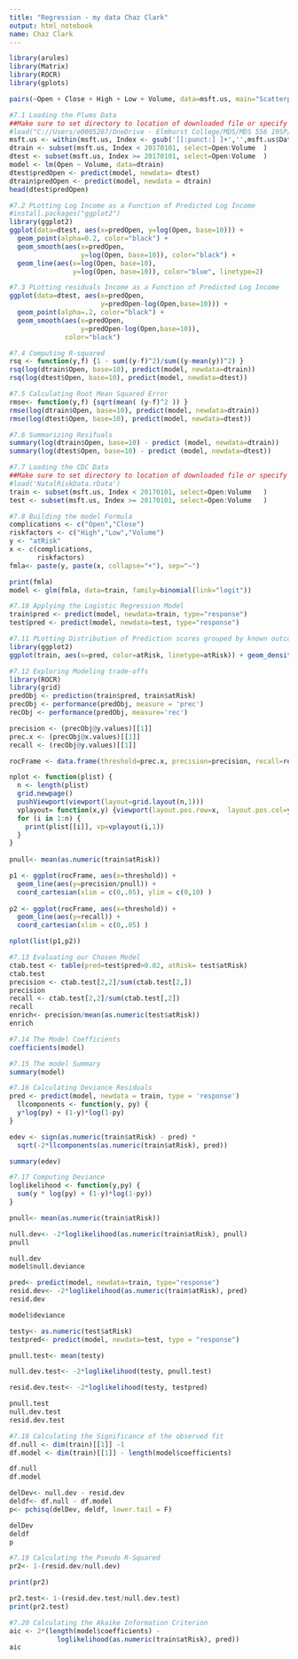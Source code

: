 ```yaml
---
title: "Regression - my data Chaz Clark"
output: html_notebook
name: Chaz Clark
---
```

```r
library(arules)
library(Matrix)
library(ROCR)
library(gplots)
```

```r
pairs(~Open + Close + High + Low + Volume, data=msft.us, main="Scatterplot Matrix")
```


```r
#7.1 Loading the Plums Data
##Make sure to set directory to location of downloaded file or specify path in load call
#load("C://Users/e0005267/OneDrive - Elmhurst College/MDS/MDS 556 19SP/psub.RData")
msft.us <- within(msft.us, Index <- gsub('[[:punct:] ]+','',msft.us$Date))
dtrain <- subset(msft.us, Index < 20170101, select=Open:Volume	)
dtest <- subset(msft.us, Index >= 20170101, select=Open:Volume	)
model <- lm(Open ~ Volume, data=dtrain)
dtest$predOpen <- predict(model, newdata= dtest)
dtrain$predOpen <- predict(model, newdata = dtrain)
head(dtest$predOpen)
```

```r
#7.2 PLotting Log Income as a Function of Predicted Log Income
#install.packages("ggplot2")
library(ggplot2)
ggplot(data=dtest, aes(x=predOpen, y=log(Open, base=10))) + 
  geom_point(alpha=0.2, color="black") +
  geom_smooth(aes(x=predOpen,
                  y=log(Open, base=10)), color="black") + 
  geom_line(aes(x=log(Open, base=10),
                y=log(Open, base=10)), color="blue", linetype=2)
```
```r
#7.3 PLotting residuals Income as a Function of Predicted Log Income
ggplot(data=dtest, aes(x=predOpen,
                       y=predOpen-log(Open,base=10))) + 
  geom_point(alpha=.2, color="black") +
  geom_smooth(aes(x=predOpen,
                  y=predOpen-log(Open,base=10)),
              color="black")
```
```r
#7.4 Computing R-squared
rsq <- function(y,f) {1 - sum((y-f)^2)/sum((y-mean(y))^2) }
rsq(log(dtrain$Open, base=10), predict(model, newdata=dtrain))
rsq(log(dtest$Open, base=10), predict(model, newdata=dtest))
```
```r
#7.5 Calculating Root Mean Squared Error
rmse<- function(y,f) {sqrt(mean( (y-f)^2 )) }
rmse(log(dtrain$Open, base=10), predict(model, newdata=dtrain))
rmse(log(dtest$Open, base=10), predict(model, newdata=dtest))
```
```r
#7.6 Summarizing Resifuals
summary(log(dtrain$Open, base=10) - predict (model, newdata=dtrain))
summary(log(dtest$Open, base=10) - predict (model, newdata=dtest))
```
```r
#7.7 Loading the CDC Data
##Make sure to set directory to location of downloaded file or specify path in load call
#load('NatalRiskData.rData')
train <- subset(msft.us, Index < 20170101, select=Open:Volume	)
test <- subset(msft.us, Index >= 20170101, select=Open:Volume	)
```

```r
#7.8 Building the model Formula
complications <- c("Open","Close")
riskfactors <- c("High","Low","Volume")
y <- "atRisk"
x <- c(complications,
       riskfactors)
fmla<- paste(y, paste(x, collapse="+"), sep="~")
```

```r
print(fmla)
model <- glm(fmla, data=train, family=binomial(link="logit"))
```

```r
#7.10 Applying the Logistic Regression Model
train$pred <- predict(model, newdata=train, type="response")
test$pred <- predict(model, newdata=test, type="response")
```

```r
#7.11 PLotting Distribution of Prediction scores grouped by known outcomes
library(ggplot2)
ggplot(train, aes(x=pred, color=atRisk, linetype=atRisk)) + geom_density()
```
```r
#7.12 Exploring Modeling trade-offs
library(ROCR)
library(grid)
predObj <- prediction(train$pred, train$atRisk)
precObj <- performance(predObj, measure = 'prec')
recObj <- performance(predObj, measure='rec')

precision <- (precObj@y.values)[[1]]
prec.x <- (precObj@x.values)[[1]]
recall <- (recObj@y.values)[[1]]

rocFrame <- data.frame(threshold=prec.x, precision=precision, recall=recall)

nplot <- function(plist) {
  n <- length(plist)
  grid.newpage()
  pushViewport(viewport(layout=grid.layout(n,1)))
  vplayout= function(x,y) {viewport(layout.pos.row=x,  layout.pos.col=y)}
  for (i in 1:n) {
    print(plist[[i]], vp=vplayout(i,1))
  }
}
 
pnull<- mean(as.numeric(train$atRisk))

p1 <- ggplot(rocFrame, aes(x=threshold)) +
  geom_line(aes(y=precision/pnull)) +
  coord_cartesian(xlim = c(0,.05), ylim = c(0,10) )
  
p2 <- ggplot(rocFrame, aes(x=threshold)) +
  geom_line(aes(y=recall)) + 
  coord_cartesian(xlim = c(0,.05) )

nplot(list(p1,p2))
```

```r
#7.13 Evaluating our Chosen Model
ctab.test <- table(pred=test$pred>0.02, atRisk= test$atRisk)
ctab.test
precision <- ctab.test[2,2]/sum(ctab.test[2,])
precision
recall <- ctab.test[2,2]/sum(ctab.test[,2])
recall
enrich<- precision/mean(as.numeric(test$atRisk))
enrich
```

```r
#7.14 The Model Coefficients
coefficients(model)
```
```r
#7.15 The model Summary
summary(model)
```
```r
#7.16 Calculating Deviance Residuals
pred <- predict(model, newdata = train, type = 'response')
  llcomponents <- function(y, py) {
  y*log(py) + (1-y)*log(1-py)
}

edev <- sign(as.numeric(train$atRisk) - pred) *
  sqrt(-2*llcomponents(as.numeric(train$atRisk), pred))

summary(edev)
```

```r
#7.17 Computing Deviance
loglikelihood <- function(y,py) {
  sum(y * log(py) + (1-y)*log(1-py))
}

pnull<- mean(as.numeric(train$atRisk))

null.dev<- -2*loglikelihood(as.numeric(train$atRisk), pnull)
pnull

null.dev
model$null.deviance

pred<- predict(model, newdata=train, type="response")
resid.dev<- -2*loglikelihood(as.numeric(train$atRisk), pred)
resid.dev

model$deviance

testy<- as.numeric(test$atRisk)
testpred<- predict(model, newdata=test, type = "response")

pnull.test<- mean(testy)

null.dev.test<- -2*loglikelihood(testy, pnull.test)

resid.dev.test<- -2*loglikelihood(testy, testpred)

pnull.test
null.dev.test
resid.dev.test
```
```r
#7.18 Calculating the Significance of the observed fit
df.null <- dim(train)[[1]] -1
df.model <- dim(train)[[1]] - length(model$coefficients)

df.null
df.model

delDev<- null.dev - resid.dev
deldf<- df.null - df.model
p<- pchisq(delDev, deldf, lower.tail = F)

delDev
deldf
p
```
```r
#7.19 Calculating the Pseudo R-Squared
pr2<- 1-(resid.dev/null.dev)

print(pr2)

pr2.test<- 1-(resid.dev.test/null.dev.test)
print(pr2.test)
```
```r
#7.20 Calculating the Akaike Information Criterion
aic <- 2*(length(model$coefficients) -
            loglikelihood(as.numeric(train$atRisk), pred))
aic
```

